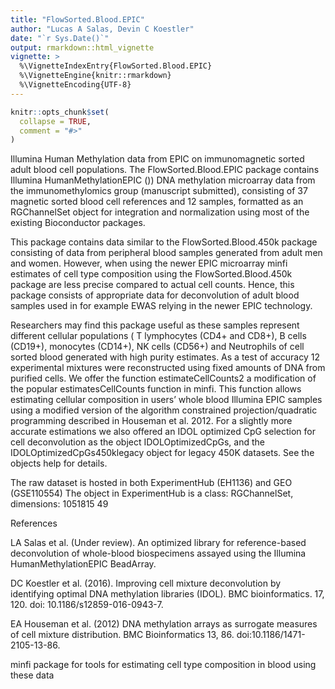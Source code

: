 ```yaml
---
title: "FlowSorted.Blood.EPIC"
author: "Lucas A Salas, Devin C Koestler"
date: "`r Sys.Date()`"
output: rmarkdown::html_vignette
vignette: >
  %\VignetteIndexEntry{FlowSorted.Blood.EPIC}
  %\VignetteEngine{knitr::rmarkdown}
  %\VignetteEncoding{UTF-8}
---
```


```r
knitr::opts_chunk$set(
  collapse = TRUE,
  comment = "#>"
)
```

 Illumina Human Methylation data from EPIC on immunomagnetic sorted adult 
 blood cell populations. The FlowSorted.Blood.EPIC package contains Illumina
 HumanMethylationEPIC (\dQuote{EPIC})) DNA methylation microarray data
 from the immunomethylomics group (manuscript submitted), consisting of 37 
 magnetic sorted blood cell references and 12 samples, formatted as an
 RGChannelSet object for  integration and normalization using
 most of the existing Bioconductor packages.

 This package contains data similar to the FlowSorted.Blood.450k
 package consisting of data from peripheral blood samples generated from
 adult men and women. However, when using the newer EPIC microarray minfi 
 estimates of cell type composition using the FlowSorted.Blood.450k package
 are less precise compared to actual cell counts. Hence, this package
 consists of appropriate data for deconvolution of adult blood samples
 used in for example EWAS relying in the newer EPIC technology.

 Researchers may find this package useful as these samples represent
 different cellular populations ( T lymphocytes (CD4+ and CD8+), B cells
 (CD19+), monocytes (CD14+), NK cells (CD56+) and Neutrophils of cell
 sorted blood generated with high purity estimates. As a test of accuracy
 12 experimental mixtures were reconstructed using fixed amounts of DNA from
 purified cells. We offer the function estimateCellCounts2 a modification of 
 the popular estimatesCellCounts function in minfi.
 This function allows estimating cellular composition in
 users' whole blood Illumina EPIC samples using a modified version of
 the algorithm constrained projection/quadratic programming described
 in Houseman et al. 2012. For a slightly more accurate estimations we also
 offered an IDOL optimized CpG selection for cell deconvolution as the object 
 IDOLOptimizedCpGs, and the IDOLOptimizedCpGs450klegacy object for legacy 
 450K datasets. See the objects help for details.


 The raw dataset is hosted in both ExperimentHub (EH1136) and GEO (GSE110554)
 The object in ExperimentHub is a class: RGChannelSet, dimensions: 1051815 49 
 
 References 

 LA Salas et al. (Under review). An optimized library for 
 reference-based deconvolution of whole-blood biospecimens assayed using the 
 Illumina HumanMethylationEPIC BeadArray. 
 
 DC Koestler et al. (2016). Improving cell mixture deconvolution by
 identifying optimal DNA methylation libraries (IDOL). BMC bioinformatics.
 17, 120. doi: 10.1186/s12859-016-0943-7.
 
 EA Houseman et al. (2012) DNA methylation arrays as surrogate
 measures of cell mixture distribution. BMC Bioinformatics 13, 86.
 doi:10.1186/1471-2105-13-86.
 
 minfi package for tools for estimating cell type
 composition in blood using these data


